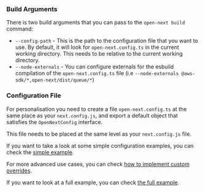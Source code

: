 ### Build Arguments

There is two build arguments that you can pass to the `open-next build` command:

- `--config-path` - This is the path to the configuration file that you want to use. By default, it will look for `open-next.config.ts` in the current working directory. This needs to be relative to the current working directory.
- `--node-externals` - You can configure externals for the esbuild compilation of the `open-next.config.ts` file (i.e `--node-externals @aws-sdk/*,open-next/dist/queue/*`)

### Configuration File

For personalisation you need to create a file `open-next.config.ts` at the same place as your `next.config.js`, and export a default object that satisfies the `OpenNextConfig` interface.

This file needs to be placed at the same level as your `next.config.js` file.

If you want to take a look at some simple configuration examples, you can check the [simple example](/config/simple_example).

For more advanced use cases, you can check [how to implement custom overrides](/config/custom_overrides).

If you want to look at a full example, you can check [the full example](/config/full_example).
